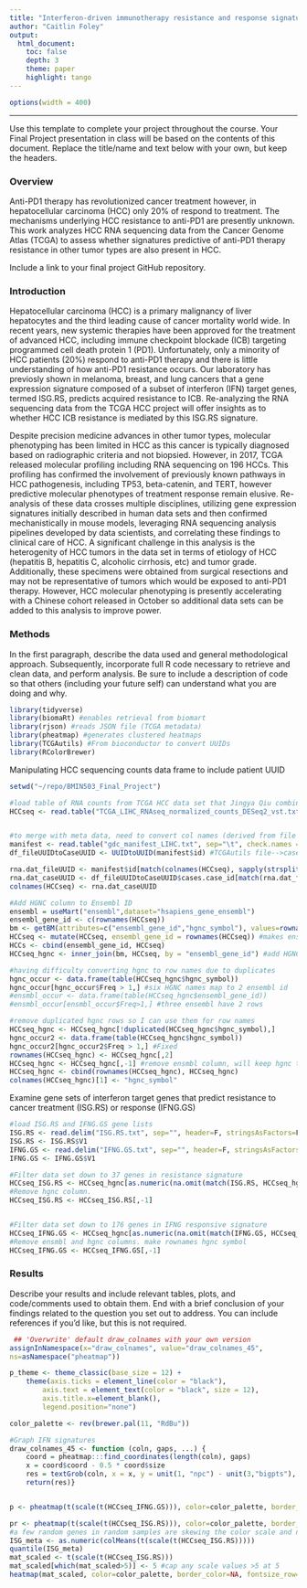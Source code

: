 ```yaml
---
title: "Interferon-driven immunotherapy resistance and response signatures in human hepatocellular carcinoma"
author: "Caitlin Foley"
output: 
  html_document:
    toc: false 
    depth: 3 
    theme: paper 
    highlight: tango
---
```

```r
options(width = 400)
```  
***
Use this template to complete your project throughout the course. Your Final Project presentation in class will be based on the contents of this document. Replace the title/name and text below with your own, but keep the headers.

### Overview
Anti-PD1 therapy has revolutionized cancer treatment however, in hepatocellular carcinoma (HCC) only 20% of respond to treatment.  The mechanisms underlying HCC resistance to anti-PD1 are presently unknown.  This work analyzes HCC RNA sequencing data from the Cancer Genome Atlas (TCGA) to assess whether signatures predictive of anti-PD1 therapy resistance in other tumor types are also present in HCC.

Include a link to your final project GitHub repository.


### Introduction 
Hepatocellular carcinoma (HCC) is a primary malignancy of liver hepatocytes and the third leading cause of cancer mortality world wide.  In recent years, new systemic therapies have been approved for the treatment of advanced HCC, including immune checkpoint blockade (ICB) targeting programmed cell death protein 1 (PD1).  Unfortunately, only a minority of HCC patients (20%) respond to anti-PD1 therapy and there is little understanding of how anti-PD1 resistance occurs.  Our laboratory has previosly shown in melanoma, breast, and lung cancers that a gene expression signature composed of a subset of interferon (IFN) target genes, termed ISG.RS, predicts acquired resistance to ICB.  Re-analyzing the RNA sequencing data from the TCGA HCC project will offer insights as to whether HCC ICB resistance is mediated by this ISG.RS signature.

Despite precision medicine advances in other tumor types, molecular phenotyping has been limited in HCC as this cancer is typically diagnosed based on radiographic criteria and not biopsied.  However, in 2017, TCGA released molecular profiling including RNA sequencing on 196 HCCs.  This profiling has confirmed the involvement of previously known pathways in HCC pathogenesis, including TP53, beta-catenin, and TERT, however predictive molecular phenotypes of treatment response remain elusive.  Re-analysis of these data crosses multiple disciplines, utilizing gene expression signatures initially described in human data sets and then confirmed mechanistically in mouse models, leveraging RNA sequencing analysis pipelines developed by data scientists, and correlating these findings to clinical care of HCC.  A significant challenge in this analysis is the heterogenity of HCC tumors in the data set in terms of etiology of HCC (hepatitis B, hepatitis C, alcoholic cirrhosis, etc) and tumor grade.  Additionally, these specimens were obtained from surgical resections and may not be representative of tumors which would be exposed to anti-PD1 therapy. However, HCC molecular phenotyping is presently accelerating with a Chinese cohort released in October so additional data sets can be added to this analysis to improve power. 



### Methods
In the first paragraph, describe the data used and general methodological approach. Subsequently, incorporate full R code necessary to retrieve and clean data, and perform analysis. Be sure to include a description of code so that others (including your future self) can understand what you are doing and why. 
```r
library(tidyverse)
library(biomaRt) #enables retrieval from biomart
library(rjson) #reads JSON file (TCGA metadata)
library(pheatmap) #generates clustered heatmaps
library(TCGAutils) #From bioconductor to convert UUIDs
library(RColorBrewer)
```

Manipulating HCC sequencing counts data frame to include patient UUID
```r
setwd("~/repo/BMIN503_Final_Project")

#load table of RNA counts from TCGA HCC data set that Jingya Qiu combined into one matrix and normalized by DESeq2.  Check.names=F necessary so R does not add z to unsupported file names
HCCseq <- read.table("TCGA_LIHC_RNAseq_normalized_counts_DESeq2_vst.txt", check.names = FALSE)


#to merge with meta data, need to convert col names (derived from file names) to UUID using manifest that downloaded original data as a key
manifest <- read.table("gdc_manifest_LIHC.txt", sep="\t", check.names = FALSE, header=T, stringsAsFactors=F)
df_fileUUIDtoCaseUUID <- UUIDtoUUID(manifest$id) #TCGAutils file-->case UUID

rna.dat_fileUUID <- manifest$id[match(colnames(HCCseq), sapply(strsplit(manifest$filename, split="\\."), function(x) x[[1]]))] #truncates filename to remove extensions, translate HCCseq colnames (filenames) to file UUID from manifest
rna.dat_caseUUID <- df_fileUUIDtoCaseUUID$cases.case_id[match(rna.dat_fileUUID, df_fileUUIDtoCaseUUID$file_id)] #translate HCCseq file UUID to case UUID
colnames(HCCseq) <- rna.dat_caseUUID

#Add HGNC column to Ensembl ID
ensembl = useMart("ensembl",dataset="hsapiens_gene_ensembl")
ensembl_gene_id <- c(rownames(HCCseq))
bm <- getBM(attributes=c("ensembl_gene_id","hgnc_symbol"), values=rownames(HCCseq), mart=ensembl) #generate data frame of ensembl ID and HGNC
HCCseq <- mutate(HCCseq, ensembl_gene_id = rownames(HCCseq)) #makes ensembl ID a column instead of row names
HCCs <- cbind(ensembl_gene_id, HCCseq)
HCCseq_hgnc <- inner_join(bm, HCCseq, by = "ensembl_gene_id") #add HGNC symbol, removes any genes without HGNC

#having difficulty converting hgnc to row names due to duplicates
hgnc_occur <- data.frame(table(HCCseq_hgnc$hgnc_symbol))
hgnc_occur[hgnc_occur$Freq > 1,] #six HGNC names map to 2 ensembl id
#ensmbl_occur <- data.frame(table(HCCseq_hgnc$ensembl_gene_id))
#ensmbl_occur[ensmbl_occur$Freq>1,] #three ensembl have 2 rows

#remove duplicated hgnc rows so I can use them for row names
HCCseq_hgnc <- HCCseq_hgnc[!duplicated(HCCseq_hgnc$hgnc_symbol),]
hgnc_occur2 <- data.frame(table(HCCseq_hgnc$hgnc_symbol))
hgnc_occur2[hgnc_occur2$Freq > 1,] #Fixed
rownames(HCCseq_hgnc) <- HCCseq_hgnc[,2]
HCCseq_hgnc <- HCCseq_hgnc[,-1] #remove ensmbl column, will keep hgnc to make it easier to filter by gene set
HCCseq_hgnc <- cbind(rownames(HCCseq_hgnc), HCCseq_hgnc)
colnames(HCCseq_hgnc)[1] <- "hgnc_symbol"
```


Examine gene sets of interferon target genes that predict resistance to cancer treatment (ISG.RS) or response (IFNG.GS)
```r
#load ISG.RS and IFNG.GS gene lists
ISG.RS <- read.delim("ISG.RS.txt", sep="", header=F, stringsAsFactors=F)
ISG.RS <- ISG.RS$V1
IFNG.GS <- read.delim("IFNG.GS.txt", sep="", header=F, stringsAsFactors = F)
IFNG.GS <- IFNG.GS$V1

#Filter data set down to 37 genes in resistance signature
HCCseq_ISG.RS <- HCCseq_hgnc[as.numeric(na.omit(match(ISG.RS, HCCseq_hgnc$hgnc_symbol))), 1:(ncol(HCCseq_hgnc)-1)]
#Remove hgnc column.
HCCseq_ISG.RS <- HCCseq_ISG.RS[,-1]


#Filter data set down to 176 genes in IFNG responsive signature
HCCseq_IFNG.GS <- HCCseq_hgnc[as.numeric(na.omit(match(IFNG.GS, HCCseq_hgnc$hgnc_symbol))), 1:(ncol(HCCseq_hgnc)-1)]
#Remove ensmbl and hgnc columns. make rownames hgnc symbol
HCCseq_IFNG.GS <- HCCseq_IFNG.GS[,-1]
```


### Results
Describe your results and include relevant tables, plots, and code/comments used to obtain them. End with a brief conclusion of your findings related to the question you set out to address. You can include references if you'd like, but this is not required.

```r
 ## 'Overwrite' default draw_colnames with your own version 
assignInNamespace(x="draw_colnames", value="draw_colnames_45",
ns=asNamespace("pheatmap"))

p_theme <- theme_classic(base_size = 12) +
	theme(axis.ticks = element_line(color = "black"),
		axis.text = element_text(color = "black", size = 12),
		axis.title.x=element_blank(),
		legend.position="none")

color_palette <- rev(brewer.pal(11, "RdBu"))

#Graph IFN signatures
draw_colnames_45 <- function (coln, gaps, ...) {
    coord = pheatmap:::find_coordinates(length(coln), gaps)
    x = coord$coord - 0.5 * coord$size
    res = textGrob(coln, x = x, y = unit(1, "npc") - unit(3,"bigpts"), vjust = 0.5, hjust = 1, rot = 45, gp = gpar(...))
    return(res)}


p <- pheatmap(t(scale(t(HCCseq_IFNG.GS))), color=color_palette, border_color=NA, fontsize_row=3, show_colnames=F, cluster_cols=T, cluster_rows=T)

pr <- pheatmap(t(scale(t(HCCseq_ISG.RS))), color=color_palette, border_color=NA, fontsize_row=6, show_colnames=F, cluster_cols=T, cluster_rows=T)
#a few random genes in random samples are skewing the color scale and not centering on 0, rescale data to bring white to zero
ISG_meta <- as.numeric(colMeans(t(scale(t(HCCseq_ISG.RS)))))
quantile(ISG_meta)
mat_scaled <- t(scale(t(HCCseq_ISG.RS)))
mat_scaled[which(mat_scaled>5)] <- 5 #cap any scale values >5 at 5
heatmap(mat_scaled, color=color_palette, border_color=NA, fontsize_row=6, show_colnames=F, cluster_cols=T, cluster_rows=T)

```

